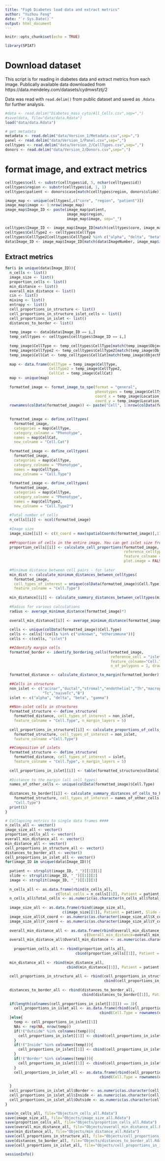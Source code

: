```yaml
---
title: "Fig6 Diabetes load data and extract metrics"
author: "Yuzhou Feng"
date: "`r Sys.Date()`"
output: html_document
---
```


```r
knitr::opts_chunk$set(echo = TRUE)
```

```r
library(SPIAT)
```

# Download dataset
This script is for reading in diabetes data and extract metrics from each image.
Publically available data downloaded from https://data.mendeley.com/datasets/cydmwsfztj/2

Data was read with `read.delim()` from public dataset and saved as `.Rdata` for further analysis.
```r
#data <- read.delim("Diabetes_mass_cyto/All_Cells.csv",sep=",")
#save(data, file="data/data.Rdata")
load("data/data.Rdata")

# get metadata
metadata <- read.delim("data/Version_1/Metadata.csv",sep=",")
panel <- read.delim("data/Version_1/Panel.csv",sep=",")
celltypes <- read.delim("data/Version_2/CellTypes.csv",sep=",")
donors <- read.delim("data/Version_2/Donors.csv",sep=",")
```

# format image, and extract metrics
```r
celltypes$cell <- substr(celltypes$id, 5, nchar(celltypes$id))
celltypes$region <- substr(celltypes$id, 1, 1)
celltypes$patient <- donors$case[match(celltypes$region, donors$slide)]

image_map <- unique(celltypes[,c("core", "region", "patient")])
image_map$image <- 1:nrow(image_map)
image_map$Image_ID <- paste(image_map$patient,
                            image_map$region,
                            image_map$image, sep="_")

celltypes$Image_ID <- image_map$Image_ID[match(celltypes$core, image_map$core)]
celltypes$CellType2 <- celltypes$CellType
celltypes$CellType2[celltypes$CellType2 %in% c("alpha", "delta", "beta",  "gamma")] <- "islet"
data$Image_ID <- image_map$Image_ID[match(data$ImageNumber, image_map$image)]
```

## Extract metrics
```r
for(i in unique(data$Image_ID)){
  n_cells <- list()
  image_size <- list()
  proportion_cells <- list()
  min_distance <- list()
  overall_min_distance <- list()
  cin <- list()
  mixing <- list()
  entropy <- list()
  cell_proportions_in_structure <- list()
  cell_proportions_in_structure_islet_cells <- list()
  cell_proportions_in_islet <- list()
  distances_to_border <- list()
  
  temp_image <- data[data$Image_ID == i,]
  temp_celltypes <- celltypes[celltypes$Image_ID == i,]
  
  temp_image$CellType <- temp_celltypes$CellType[match(temp_image$ObjectNumber, temp_celltypes$cell)]
  temp_image$CellType2 <- temp_celltypes$CellType2[match(temp_image$ObjectNumber, temp_celltypes$cell)]
  temp_image$CellCat <- temp_celltypes$CellCat[match(temp_image$ObjectNumber, temp_celltypes$cell)]
  
  map <- data.frame(CellType = temp_image$CellType,
                    CellType2 = temp_image$CellType2,
                    CellCat = temp_image$CellCat)
  map <- unique(map)
  
  formatted_image <- format_image_to_spe(format = "general", 
                                         phenotypes = temp_image$CellType, 
                                         coord_x = temp_image$Location_Center_X,
                                         coord_y = temp_image$Location_Center_Y)
  rownames(colData(formatted_image)) <- paste("Cell", 1:nrow(colData(formatted_image)), sep="_")
  
  
  formatted_image <- define_celltypes(
    formatted_image, 
    categories = map$CellType, 
    category_colname = "Phenotype", 
    names = map$CellCat,
    new_colname = "Cell.Cat")
  
  formatted_image <- define_celltypes(
    formatted_image, 
    categories = map$CellType, 
    category_colname = "Phenotype", 
    names = map$CellType,
    new_colname = "Cell.Type")
  
  formatted_image <- define_celltypes(
    formatted_image, 
    categories = map$CellType, 
    category_colname = "Phenotype", 
    names = map$CellType2,
    new_colname = "Cell.Type2")
  
  #Total number of cells
  n_cells[[i]] <- ncol(formatted_image)
  
  #Image size
  image_size[[i]] <- c(X_coord = max(spatialCoords(formatted_image)[,1]), Y_coord = max(spatialCoords(formatted_image)[,2]))
  
  ##Proportion of cells in the entire image. You can get islet size from here (see my code for the paper below)
  proportion_cells[[i]] <- calculate_cell_proportions(formatted_image, 
                                                      reference_celltypes=NULL, 
                                                      feature_colname ="Cell.Type",
                                                      plot.image = FALSE)
  
  #Minimum distance between cell pairs - for later
  min_dist <- calculate_minimum_distances_between_celltypes(
    formatted_image, 
    cell_types_of_interest = unique(colData(formatted_image)$Cell.Type),
    feature_colname = "Cell.Type")
  
  min_distance[[i]] <- calculate_summary_distances_between_celltypes(min_dist)
  
  #Radius for various calculations
  radius <- average_minimum_distance(formatted_image)*3
  
  overall_min_distance[[i]] <- average_minimum_distance(formatted_image)
  
  cells <- unique(colData(formatted_image)$Cell.Type)
  cells <- cells[!(cells %in% c("unknown", "otherimmune"))]
  cells <- c(cells, "islet")

  ##Identify margin cells
  formatted_border <- identify_bordering_cells(formatted_image, 
                                                reference_cell = "islet", ahull_alpha = 20,
                                                feature_colname="Cell.Type2", 
                                                n_of_polygons = 1, draw=FALSE)

  formatted_distance <- calculate_distance_to_margin(formatted_border)
  
  ##Cells in structure
  non_islet <- c("acinar","ductal","stromal","endothelial","Th","macrophage","neutrophil",
                 "Tc","naiveTc","B")
  islet <- c("alpha", "delta", "beta", "gamma")
  
  ##Non-islet cells in structures
  formatted_structure <- define_structure(
    formatted_distance, cell_types_of_interest = non_islet, 
    feature_colname = "Cell.Type", n_margin_layers = 5)
  
  cell_proportions_in_structure[[i]] <- calculate_proportions_of_cells_in_structure(
    formatted_structure, cell_types_of_interest = non_islet, 
    feature_colname ="Cell.Type")

  ##Composition of islets
  formatted_structure <- define_structure(
    formatted_distance, cell_types_of_interest = islet, 
    feature_colname = "Cell.Type", n_margin_layers = 5)
  
  cell_proportions_in_islet[[i]] <- table(formatted_structure@colData[,c("Cell.Type", "Region")])
  
  #Distance to the margin (all cell types)
  names_of_other_cells <- unique(colData(formatted_image)$Cell.Type)
  
  distances_to_border[[i]] <- calculate_summary_distances_of_cells_to_borders(
    formatted_structure, cell_types_of_interest = names_of_other_cells, 
    "Cell.Type")
  print(i)
}
```

```r
# Collapsing metrics to single data frames ####
n_cells_all <- vector()
image_size_all <- vector()
proportion_cells_all <- vector()
overall_min_distance_all <- vector()
min_distance_all <- vector()
cell_proportions_in_structure_all <- vector()
distances_to_border_all <- vector()
cell_proportions_in_islet_all <- vector()
for(image_ID in unique(data$Image_ID)){
  
  patient <- strsplit(image_ID, "_")[[1]][1]
  slide <- strsplit(image_ID, "_")[[1]][2]
  image <- strsplit(image_ID, "_")[[1]][3]
  
  n_cells_all <- as.data.frame(rbind(n_cells_all,
                       c(Total_cells = n_cells[[1]], Patient = patient, Slide = slide, Image = image)))
  n_cells_all$Total_cells <- as.numeric(as.character(n_cells_all$Total_cells))
 
  image_size_all <- as.data.frame(rbind(image_size_all,
                          c(image_size[[1]], Patient = patient, Slide = slide, Image = image)))
  image_size_all$X_coord <- as.numeric(as.character(image_size_all$X_coord))
  image_size_all$Y_coord <- as.numeric(as.character(image_size_all$Y_coord))
  
  overall_min_distance_all <- as.data.frame(rbind(overall_min_distance_all,
                                    c(Overall_min_distance=overall_min_distance[[1]], Patient = patient, Slide = slide, Image = image)))
  overall_min_distance_all$Overall_min_distance <- as.numeric(as.character(overall_min_distance_all$Overall_min_distance))
  
    proportion_cells_all <- rbind(proportion_cells_all,
                                cbind(proportion_cells[[1]], Patient = patient, Slide = slide, Image = image))
  
  min_distance_all <- rbind(min_distance_all,
                            cbind(min_distance[[1]], Patient = patient, Slide = slide, Image = image))
  
  cell_proportions_in_structure_all <- rbind(cell_proportions_in_structure_all,
                                             cbind(cell_proportions_in_structure[[1]], Patient = patient, Slide = slide, Image = image))
  
  distances_to_border_all <- rbind(distances_to_border_all,
                                   cbind(distances_to_border[[1]], Patient = patient, Slide = slide, Image = image))
  
  if(length(colnames(cell_proportions_in_islet[[1]])) == 3){
    cell_proportions_in_islet_all <- as.data.frame(rbind(cell_proportions_in_islet_all,
                                           cbind(Cell.Type = rownames(cell_proportions_in_islet[[1]]), cell_proportions_in_islet[[1]], Patient = patient, Slide = slide, Image = image)))
  }else{
    temp <- cell_proportions_in_islet[[1]]
    NAs <- rep(NA, nrow(temp))
    if(!("Outside" %in% colnames(temp))){
      cell_proportions_in_islet[[1]] <- cbind(cell_proportions_in_islet[[1]], Outside=NAs)
    }
    if(!("Inside" %in% colnames(temp))){
      cell_proportions_in_islet[[1]] <- cbind(cell_proportions_in_islet[[1]], Inside=NAs)
    }
    if(!("Border" %in% colnames(temp))){
      cell_proportions_in_islet[[1]] <- cbind(cell_proportions_in_islet[[1]], Border=NAs)
    }
    cell_proportions_in_islet_all <- as.data.frame(rbind(cell_proportions_in_islet_all,
                                           cbind(Cell.Type = rownames(cell_proportions_in_islet[[1]]), cell_proportions_in_islet[[1]], Patient = patient, Slide = slide, Image = image)))
    
  }
  cell_proportions_in_islet_all$Border <- as.numeric(as.character(cell_proportions_in_islet_all$Border))
  cell_proportions_in_islet_all$Inside <- as.numeric(as.character(cell_proportions_in_islet_all$Inside))
  cell_proportions_in_islet_all$Outside <- as.numeric(as.character(cell_proportions_in_islet_all$Outside))
}

save(n_cells_all, file="Objects/n_cells_all.Rdata")  
save(image_size_all, file="Objects/image_size_all.Rdata")  
save(proportion_cells_all, file="Objects/proportion_cells_all.Rdata")
save(overall_min_distance_all, file="Objects/overall_min_distance_all.Rdata")
save(min_distance_all, file="Objects/min_distance_all.Rdata")
save(cell_proportions_in_structure_all, file="Objects/cell_proportions_in_structure_all.Rdata")
save(distances_to_border_all, file="Objects/distances_to_border_all.Rdata")
save(cell_proportions_in_islet_all, file="Objects/cell_proportions_in_islet_all.Rdata")
```


```r
sessionInfo()
```